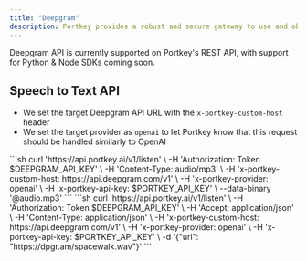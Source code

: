 ```yaml
---
title: "Deepgram"
description: Portkey provides a robust and secure gateway to use and observe Deepgrm's Speech-to-Text API.
---
```


Deepgram API is currently supported on Portkey's REST API, with support for Python & Node SDKs coming soon.

## Speech to Text API

* We set the target Deepgram API URL with the `x-portkey-custom-host` header
* We set the target provider as `openai` to let Portkey know that this request should be handled similarly to OpenAI

<Tabs>
<Tab title="Local File">
```sh
curl 'https://api.portkey.ai/v1/listen' \
  -H 'Authorization: Token $DEEPGRAM_API_KEY' \
  -H 'Content-Type: audio/mp3' \
  -H 'x-portkey-custom-host: https://api.deepgram.com/v1' \
  -H 'x-portkey-provider: openai' \
  -H 'x-portkey-api-key: $PORTKEY_API_KEY' \
  --data-binary '@audio.mp3'
```
</Tab>
<Tab title="Remote File">
```sh
curl 'https://api.portkey.ai/v1/listen' \
  -H 'Authorization: Token $DEEPGRAM_API_KEY' \
  -H 'Accept: application/json' \
  -H 'Content-Type: application/json' \
  -H 'x-portkey-custom-host: https://api.deepgram.com/v1' \
  -H 'x-portkey-provider: openai' \
  -H 'x-portkey-api-key: $PORTKEY_API_KEY' \
  -d '{"url": "https://dpgr.am/spacewalk.wav"}'
```
</Tab>
</Tabs>

<Card icon="link" title="Refer to Deepgram API docs for more info." href="https://developers.deepgram.com/reference/listen-file">
</Card>
